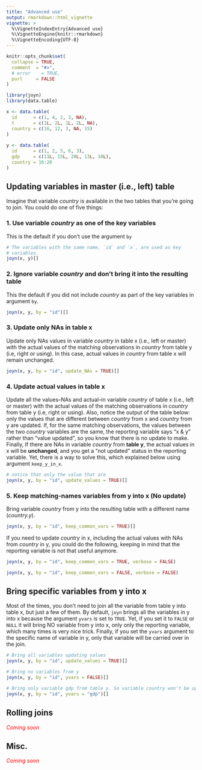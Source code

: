 ```yaml
---
title: "Advanced use"
output: rmarkdown::html_vignette
vignette: >
  %\VignetteIndexEntry{Advanced use}
  %\VignetteEngine{knitr::rmarkdown}
  %\VignetteEncoding{UTF-8}
---
```


```r
knitr::opts_chunk$set(
  collapse = TRUE,
  comment  = "#>", 
  # error    = TRUE, 
  purl     = FALSE
)
```

```r
library(joyn)
library(data.table)

x <- data.table(
  id      = c(1, 4, 2, 3, NA),
  t       = c(1L, 2L, 1L, 2L, NA),
  country = c(16, 12, 3, NA, 15)
)
  
y <- data.table(
  id      = c(1, 2, 5, 6, 3),
  gdp     = c(11L, 15L, 20L, 13L, 10L),
  country = 16:20
)

```

## Updating variables in master (i.e., left) table

Imagine that variable *country* is available in the two tables that you're going
to join. You could do one of five things:

### 1. Use variable *country* as one of the key variables

This is the default if you don't use the argument `by`

```r
# The variables with the same name, `id` and `x`, are used as key
# variables.
joyn(x, y)[]
```

### 2. Ignore variable *country* and don't bring it into the resulting table

This the default if you did not include *country* as part of the key variables
in argument `by`.

```r
joyn(x, y, by = "id")[]
```

### 3. Update only NAs in table x

Update only NAs values in variable *country* in table x (i.e., left or master)
with the actual values of the matching observations in *country* from table y
(i.e, right or using). In this case, actual values in *country* from table x
will remain unchanged.

```r
joyn(x, y, by = "id", update_NAs = TRUE)[]
```

### 4. Update actual values in table x

Update all the values--NAs and actual--in variable *country* of table x (i.e.,
left or master) with the actual values of the matching observations in *country*
from table y (i.e, right or using). Also, notice the output of the table below:
only the values that are different between *country* from x and *country* from y
are updated. If, for the same matching observations, the values between the two
*country* variables are the same, the reporting variable says "x & y" rather
than "value updated", so you know that there is no update to make. Finally, If
there are NAs in variable *country* from **table y**, the actual values in x
will be **unchanged**, and you get a "not updated" status in the reporting
variable. Yet, there is a way to solve this, which explained below using
argument `keep_y_in_x`.

```r
# notice that only the value that are 
joyn(x, y, by = "id", update_values = TRUE)[]
```

### 5. Keep matching-names variables from y into x (No update)

Bring variable *country* from y into the resulting table with a different name
(*country.y*).

```r
joyn(x, y, by = "id", keep_common_vars = TRUE)[]
```

If you need to update *country* in x, including the actual values with NAs from
*country* in y, you could do the following, keeping in mind that the reporting
variable is not that useful anymore.

```r
joyn(x, y, by = "id", keep_common_vars = TRUE, verbose = FALSE)

joyn(x, y, by = "id", keep_common_vars = FALSE, verbose = FALSE)

```

## Bring specific variables from y into x

Most of the times, you don't need to join all the variable from table y into
table x, but just a few of them. By default, `joyn` brings all the variables in
y into x because the argument `yvars` is set to `TRUE`. Yet, if you set it to
`FALSE` or `NULL` it will bring NO variable from y into x, only only the
reporting variable, which many times is very nice trick. Finally, if you set the
`yvars` argument to the specific name of variable in y, only that variable will
be carried over in the join.

```r
# Bring all variables updating values
joyn(x, y, by = "id", update_values = TRUE)[]

# Bring no variables from y
joyn(x, y, by = "id", yvars = FALSE)[]

# Bring only variable gdp from table y. So variable country won't be updated either because table y is filtered before the coparison of variables is done. 
joyn(x, y, by = "id", yvars = "gdp")[]
```

## Rolling joins

[*Coming soon*]{style="color:red"}

## Misc.

[*Coming soon*]{style="color:red"}
